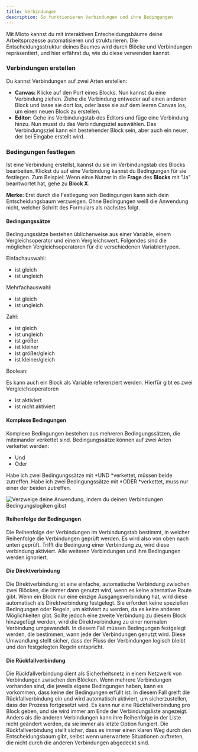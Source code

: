 ```yaml
---
title: Verbindungen
description: So funktionieren Verbindungen und ihre Bedingungen
---
```


Mit Mioto kannst du mit interaktiven Entscheidungsbäume deine Arbeitsprozesse automatisieren und strukturieren. Die Entscheidungsstruktur deines Baumes wird durch Blöcke und Verbindungen repräsentiert, und hier erfährst du, wie du diese verwenden kannst.

### **Verbindungen erstellen**

Du kannst Verbindungen auf zwei Arten erstellen:

* **Canvas:** Klicke auf den Port eines Blocks. Nun kannst du eine Verbindung ziehen. Ziehe die Verbindung entweder auf einen anderen Block und lasse sie dort los, oder lasse sie auf dem leeren Canvas los, um einen neuen Block zu erstellen.
* **Editor:** Gehe ins Verbindungstab des Editors und füge eine Verbindung hinzu. Nun musst du das Verbindungsziel auswählen. Das Verbindungsziel kann ein bestehender Block sein, aber auch ein neuer, der bei Eingabe erstellt wird.

### **Bedingungen festlegen**

Ist eine Verbindung erstellst, kannst du sie im Verbindungstab des Blocks bearbeiten. Klickst du auf eine Verbindung kannst du Bedingungen für sie festlegen. Zum Beispiel: Wenn ein\:e Nutzer\:in die **Frage** des **Blocks** mit "Ja" beantwortet hat, gehe zu **Block X**.

**Merke:** Erst durch die Festlegung von Bedingungen kann sich dein Entscheidungsbaum verzweigen. Ohne Bedingungen weiß die Anwendung nicht, welcher Schritt des Formulars als nächstes folgt.

#### **Bedingungssätze**

Bedingungssätze bestehen üblicherweise aus einer Variable, einem Vergleichsoperator und einem Vergleichswert. Folgendes sind die möglichen Vergleichsoperatoren für die verschiedenen Variablentypen.

Einfachauswahl:

* ist gleich
* ist ungleich

Mehrfachauswahl:

* ist gleich
* ist ungleich

Zahl:

* ist gleich
* ist ungleich
* ist größer
* ist kleiner
* ist größer/gleich
* ist kleiner/gleich

Boolean:

Es kann auch ein Block als Variable referenziert werden. Hierfür gibt es zwei Vergleichsoperatoren

* ist aktiviert
* ist nicht aktiviert

#### **Komplexe Bedingungen**

Komplexe Bedingungen bestehen aus mehreren Bedingungssätzen, die miteinander verkettet sind. Bedingungssätze können auf zwei Arten verkettet werden:

* Und
* Oder

Habe ich zwei Bedingungssätze mit \*UND \*verkettet, müssen beide zutreffen. Habe ich zwei Bedingungssätze mit \*ODER \*verkettet, muss nur einer der beiden zutreffen.

![Verzweige deine Anwendung, indem du deinen Verbindungen Bedingungslogiken gibst](/img/Verzweigung.png "Bedingungslogik")

#### **Reihenfolge der Bedingungen**

Die Reihenfolge der Verbindungen im Verbindungstab bestimmt, in welcher Reihenfolge die Verbindungen geprüft werden. Es wird also von oben nach unten geprüft. Trifft die Bedingung einer Verbindung zu, wird diese verbindung aktiviert. Alle weiteren Verbindungen und ihre Bedingungen werden ignoriert.

#### **Die Direktverbindung**

Die Direktverbindung ist eine einfache, automatische Verbindung zwischen zwei Blöcken, die immer dann genutzt wird, wenn es keine alternative Route gibt. Wenn ein Block nur eine einzige Ausgangsverbindung hat, wird diese automatisch als Direktverbindung festgelegt. Sie erfordert keine speziellen Bedingungen oder Regeln, um aktiviert zu werden, da es keine anderen Möglichkeiten gibt. Sollte jedoch eine zweite Verbindung zu diesem Block hinzugefügt werden, wird die Direktverbindung zu einer normalen Verbindung umgewandelt. In diesem Fall müssen Bedingungen festgelegt werden, die bestimmen, wann jede der Verbindungen genutzt wird. Diese Umwandlung stellt sicher, dass der Fluss der Verbindungen logisch bleibt und den festgelegten Regeln entspricht.

#### **Die Rückfallverbindung**

Die Rückfallverbindung dient als Sicherheitsnetz in einem Netzwerk von Verbindungen zwischen den Blöcken. Wenn mehrere Verbindungen vorhanden sind, die jeweils eigene Bedingungen haben, kann es vorkommen, dass keine der Bedingungen erfüllt ist. In diesem Fall greift die Rückfallverbindung ein und wird automatisch aktiviert, um sicherzustellen, dass der Prozess fortgesetzt wird. Es kann nur eine Rückfallverbindung pro Block geben, und sie wird immer am Ende der Verbindungsliste angezeigt. Anders als die anderen Verbindungen kann ihre Reihenfolge in der Liste nicht geändert werden, da sie immer als letzte Option fungiert. Die Rückfallverbindung stellt sicher, dass es immer einen klaren Weg durch den Entscheidungsbaum gibt, selbst wenn unerwartete Situationen auftreten, die nicht durch die anderen Verbindungen abgedeckt sind.
